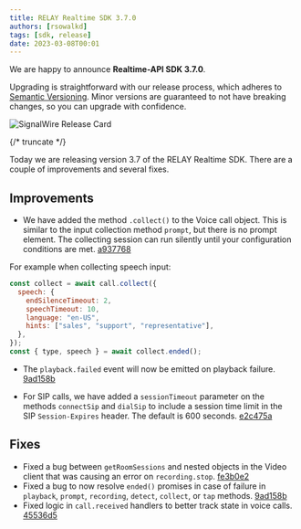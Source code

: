 ---
title: RELAY Realtime SDK 3.7.0
authors: [rsowalkd]
tags: [sdk, release]
date: 2023-03-08T00:01
---

We are happy to announce **Realtime-API SDK 3.7.0**.


Upgrading is straightforward with our release process, which adheres to [Semantic Versioning](https://semver.org/).
Minor versions are guaranteed to not have breaking changes, so you can upgrade with confidence.

![SignalWire Release Card](./_img/img.png)


{/* truncate */}

Today we are releasing version 3.7 of the RELAY Realtime SDK. There are a couple of improvements and several fixes.

## Improvements

- We have added the method `.collect()` to the Voice call object. This is similar to the input collection method `prompt`, but there is no prompt element. The collecting session can run silently until your configuration conditions are met. [a937768](https://github.com/signalwire/signalwire-js/commit/a937768a0b965d35b8468324a5d85273fc46e638)

For example when collecting speech input:

```js
const collect = await call.collect({
  speech: {
    endSilenceTimeout: 2,
    speechTimeout: 10,
    language: "en-US",
    hints: ["sales", "support", "representative"],
  },
});
const { type, speech } = await collect.ended();
```

- The `playback.failed` event will now be emitted on playback failure. [9ad158b](https://github.com/signalwire/signalwire-js/commit/9ad158b90f73bed038d18f7f8b745931c266c3cf)

- For SIP calls, we have added a `sessionTimeout` parameter on the methods `connectSip` and `dialSip` to include a session time limit in the SIP `Session-Expires` header. The default is 600 seconds. [e2c475a](https://github.com/signalwire/signalwire-js/commit/e2c475a7ceb4e9eea6438b1d3dbb8457b7ad3e70)

## Fixes

- Fixed a bug between `getRoomSessions` and nested objects in the Video client that was causing an error on `recording.stop`. [fe3b0e2](https://github.com/signalwire/signalwire-js/commit/fe3b0e29880bfd6259e9a05acb2a40fbc3fda02b)
- Fixed a bug to now resolve `ended()` promises in case of failure in `playback`, `prompt`, `recording`, `detect`, `collect`, or `tap` methods. [9ad158b](https://github.com/signalwire/signalwire-js/commit/9ad158b90f73bed038d18f7f8b745931c266c3cf)
- Fixed logic in `call.received` handlers to better track state in voice calls. [45536d5](https://github.com/signalwire/signalwire-js/commit/45536d5fb6a8e474a2f5b511ddf12fb474566b19)